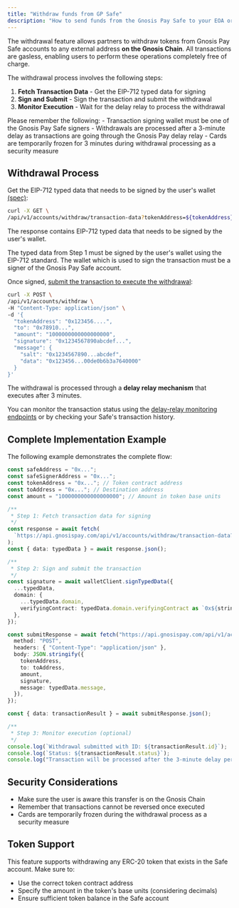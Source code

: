 ```yaml
---
title: "Withdraw funds from GP Safe"
description: "How to send funds from the Gnosis Pay Safe to your EOA or somewhere else."
---
```


The withdrawal feature allows partners to withdraw tokens from Gnosis Pay Safe accounts to any external address **on the Gnosis Chain**. 
All transactions are gasless, enabling users to perform these operations completely free of charge.

The withdrawal process involves the following steps:

1. **Fetch Transaction Data** - Get the EIP-712 typed data for signing
2. **Sign and Submit** - Sign the transaction and submit the withdrawal
3. **Monitor Execution** - Wait for the delay relay to process the withdrawal

<Warning>
Please remember the following:
- Transaction signing wallet must be one of the Gnosis Pay Safe signers
- Withdrawals are processed after a 3-minute delay as transactions are going through the Gnosis Pay delay relay
- Cards are temporarily frozen for 3 minutes during withdrawal processing as a security measure
</Warning>

## Withdrawal Process 

<Steps titleSize="h3">
<Step title="Fetch Transaction Data for Signing">

Get the EIP-712 typed data that needs to be signed by the user's wallet [(spec)](/api-reference/account-management/get-typed-data-for-withdrawing-from-the-users-safe-account):

```bash cURL
curl -X GET \
/api/v1/accounts/withdraw/transaction-data?tokenAddress=${tokenAddress}&to=${toAddress}&amount=${amount}
```

The response contains EIP-712 typed data that needs to be signed by the user's wallet.

</Step>
<Step title="Sign the Transaction with the User's EOA wallet">
The typed data from Step 1 must be signed by the user's wallet using the EIP-712 standard.

<Warning>
The wallet which is used to sign the transaction must be a signer of the Gnosis Pay Safe account.
</Warning>
</Step>
<Step title="Submit Transaction">

Once signed, [submit the transaction to execute the withdrawal](/api-reference/account-management/withdraw-from-the-users-safe-account):

```bash cURL
curl -X POST \
/api/v1/accounts/withdraw \
-H "Content-Type: application/json" \
-d '{
  "tokenAddress": "0x123456....",
  "to": "0x78910...",
  "amount": "1000000000000000000",
  "signature": "0x1234567890abcdef...",
  "message": {
    "salt": "0x1234567890...abcdef",
    "data": "0x123456...00de0b6b3a7640000"
  }
}'
```

</Step>
<Step title="Monitor the Execution">

The withdrawal is processed through a **delay relay mechanism** that executes after 3 minutes.

You can monitor the transaction status using the [delay-relay monitoring endpoints](/api-reference/account-management/retrieve-the-list-of-delayed-transactions-for-the-authenticated-user) or by checking your Safe's transaction history.
</Step>
</Steps>




## Complete Implementation Example

The following example demonstrates the complete flow:

```typescript
const safeAddress = "0x...";
const safeSignerAddress = "0x...";
const tokenAddress = "0x..."; // Token contract address
const toAddress = "0x..."; // Destination address
const amount = "1000000000000000000"; // Amount in token base units

/**
 * Step 1: Fetch transaction data for signing
 */
const response = await fetch(
  `https://api.gnosispay.com/api/v1/accounts/withdraw/transaction-data?tokenAddress=${tokenAddress}&to=${toAddress}&amount=${amount}`
);
const { data: typedData } = await response.json();

/**
 * Step 2: Sign and submit the transaction
 */
const signature = await walletClient.signTypedData({
  ...typedData,
  domain: {
    ...typedData.domain,
    verifyingContract: typedData.domain.verifyingContract as `0x${string}`,
  },
});

const submitResponse = await fetch("https://api.gnosispay.com/api/v1/accounts/withdraw", {
  method: "POST",
  headers: { "Content-Type": "application/json" },
  body: JSON.stringify({
    tokenAddress,
    to: toAddress,
    amount,
    signature,
    message: typedData.message,
  }),
});

const { data: transactionResult } = await submitResponse.json();

/**
 * Step 3: Monitor execution (optional)
 */
console.log(`Withdrawal submitted with ID: ${transactionResult.id}`);
console.log(`Status: ${transactionResult.status}`);
console.log("Transaction will be processed after the 3-minute delay period");
```


## Security Considerations

- Make sure the user is aware this transfer is on the Gnosis Chain
- Remember that transactions cannot be reversed once executed
- Cards are temporarily frozen during the withdrawal process as a security measure

## Token Support

This feature supports withdrawing any ERC-20 token that exists in the Safe account. Make sure to:

- Use the correct token contract address
- Specify the amount in the token's base units (considering decimals)
- Ensure sufficient token balance in the Safe account 